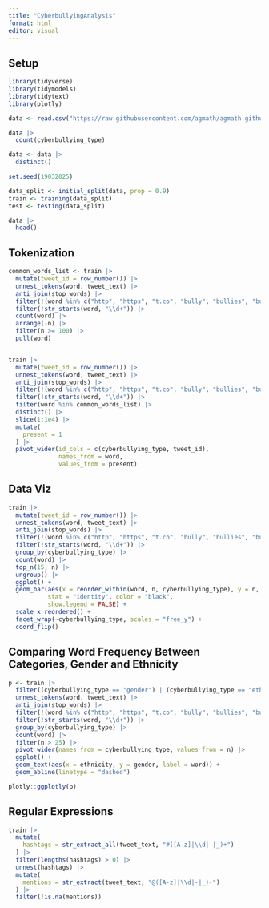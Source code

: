 ```yaml
---
title: "CyberbullyingAnalysis"
format: html
editor: visual
---
```


## Setup

```r
library(tidyverse)
library(tidymodels)
library(tidytext)
library(plotly)

data <- read.csv("https://raw.githubusercontent.com/agmath/agmath.github.io/refs/heads/master/data/classification/cyberbullying_tweets.csv")

data |>
  count(cyberbullying_type)

data <- data |>
  distinct()

set.seed(19032025)

data_split <- initial_split(data, prop = 0.9)
train <- training(data_split)
test <- testing(data_split)
```

```r
data |>
  head()
```

## Tokenization

```r
common_words_list <- train |>
  mutate(tweet_id = row_number()) |>
  unnest_tokens(word, tweet_text) |>
  anti_join(stop_words) |>
  filter(!(word %in% c("http", "https", "t.co", "bully", "bullies", "bullied"))) |>
  filter(!str_starts(word, "\\d+")) |>
  count(word) |>
  arrange(-n) |>
  filter(n >= 100) |>
  pull(word)


train |>
  mutate(tweet_id = row_number()) |>
  unnest_tokens(word, tweet_text) |>
  anti_join(stop_words) |>
  filter(!(word %in% c("http", "https", "t.co", "bully", "bullies", "bullied"))) |>
  filter(!str_starts(word, "\\d+")) |>
  filter(word %in% common_words_list) |>
  distinct() |> 
  slice(1:1e4) |> 
  mutate(
    present = 1
  ) |>
  pivot_wider(id_cols = c(cyberbullying_type, tweet_id),
              names_from = word,
              values_from = present)
```

## Data Viz

```r
train |>
  mutate(tweet_id = row_number()) |>
  unnest_tokens(word, tweet_text) |>
  anti_join(stop_words) |>
  filter(!(word %in% c("http", "https", "t.co", "bully", "bullies", "bullied"))) |>
  filter(!str_starts(word, "\\d+")) |>
  group_by(cyberbullying_type) |>
  count(word) |>
  top_n(15, n) |>
  ungroup() |>
  ggplot() +
  geom_bar(aes(x = reorder_within(word, n, cyberbullying_type), y = n, fill = cyberbullying_type),
           stat = "identity", color = "black",
           show.legend = FALSE) +
  scale_x_reordered() +
  facet_wrap(~cyberbullying_type, scales = "free_y") +
  coord_flip()
```

## Comparing Word Frequency Between Categories, Gender and Ethnicity

```r
p <- train |>
  filter((cyberbullying_type == "gender") | (cyberbullying_type == "ethnicity")) |>
  unnest_tokens(word, tweet_text) |>
  anti_join(stop_words) |>
  filter(!(word %in% c("http", "https", "t.co", "bully", "bullies", "bullied", "bullying"))) |>
  filter(!str_starts(word, "\\d+")) |>
  group_by(cyberbullying_type) |>
  count(word) |>
  filter(n > 25) |>
  pivot_wider(names_from = cyberbullying_type, values_from = n) |>
  ggplot() +
  geom_text(aes(x = ethnicity, y = gender, label = word)) +
  geom_abline(linetype = "dashed")

plotly::ggplotly(p)
```

## Regular Expressions

```r
train |>
  mutate(
    hashtags = str_extract_all(tweet_text, "#([A-z]|\\d|-|_)+")
  ) |>
  filter(lengths(hashtags) > 0) |>
  unnest(hashtags) |>
  mutate(
    mentions = str_extract(tweet_text, "@([A-z]|\\d|-|_)+")
  ) |>
  filter(!is.na(mentions))
```

